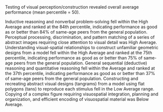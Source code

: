 <summary>

Testing of visual perception/construction revealed overall average performance (mean percentile = 50).

</summary>
Inductive reasoning and nonverbal problem-solving fell within the High Average and ranked at the 84th percentile, indicating performance as good as or better than 84% of same-age peers from the general population.
Perceptual processing, discrimination, and pattern matching of a series of abstract images requiring close attention to visual detail was High Average.
Understanding visual-spatial relationships to construct unfamiliar geometric designs from a model fell within the High Average and ranked at the 75th percentile, indicating performance as good as or better than 75% of same-age peers from the general population.
General sequential (deductive) reasoning and quantitative reasoning fell within the Average and ranked at the 37th percentile, indicating performance as good as or better than 37% of same-age peers from the general population.
Constructing and recreating abstract visual designs (tangrams) from a model using flat polygons (tans) to reproduce each stimulus fell in the Low Average range.
Copying of a complex figure requiring visuospatial integration, planning and organization, and efficient encoding of visuospatial material was Below Average.
